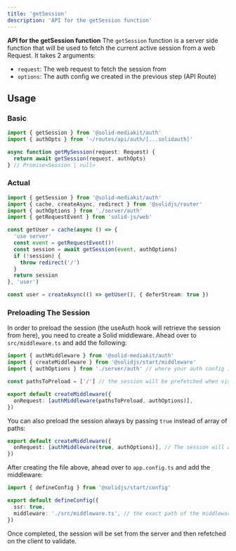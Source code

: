 ```yaml
---
title: 'getSession'
description: 'API for the getSession function'
---
```


**API for the getSession function**
The `getSession` function is a server side function that will be used to fetch the current active session from a web Request. It takes 2 arguments:

- `request`: The web request to fetch the session from
- `options`: The auth config we created in the previous step (API Route)

## Usage

### Basic

```ts
import { getSession } from '@solid-mediakit/auth'
import { authOpts } from '~/routes/api/auth/[...solidauth]'

async function getMySession(request: Request) {
  return await getSession(request, authOpts)
} // Promise<Session | null>
```

### Actual

```ts
import { getSession } from '@solid-mediakit/auth'
import { cache, createAsync, redirect } from '@solidjs/router'
import { authOptions } from './server/auth'
import { getRequestEvent } from 'solid-js/web'

const getUser = cache(async () => {
  'use server'
  const event = getRequestEvent()!
  const session = await getSession(event, authOptions)
  if (!session) {
    throw redirect('/')
  }
  return session
}, 'user')

const user = createAsync(() => getUser(), { deferStream: true })
```

### Preloading The Session

In order to preload the session (the useAuth hook will retrieve the session from here), you need to create a Solid middleware.
Ahead over to `src/middleware.ts` and add the following:

```ts
import { authMiddleware } from '@solid-mediakit/auth'
import { createMiddleware } from '@solidjs/start/middleware'
import { authOptions } from './server/auth' // where your auth config is located

const pathsToPreload = ['/'] // the session will be prefetched when visiting those routes.

export default createMiddleware({
  onRequest: [authMiddleware(pathsToPreload, authOptions)],
})
```

You can also preload the session always by passing `true` instead of array of paths:

```ts
export default createMiddleware({
  onRequest: [authMiddleware(true, authOptions)], // The session will always be prefetched
})
```

After creating the file above, ahead over to `app.config.ts` and add the middleware:

```ts
import { defineConfig } from '@solidjs/start/config'

export default defineConfig({
  ssr: true,
  middleware: './src/middleware.ts', // the exact path of the middleware
})
```

Once completed, the session will be set from the server and then refetched on the client to validate.
